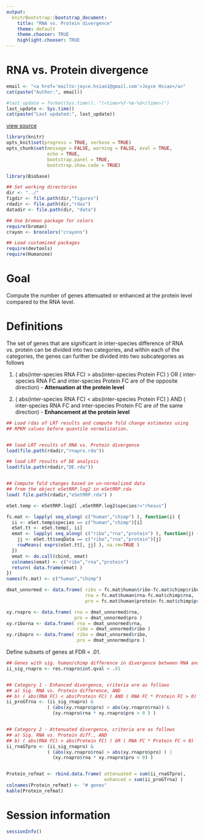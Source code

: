```yaml
---
output:
  knitrBootstrap::bootstrap_document:
    title: "RNA vs. Protein divergence"
    theme: default
    theme.chooser: TRUE
    highlight.chooser: TRUE
---
```


RNA vs. Protein divergence
=================================


```r
email <- "<a href='mailto:joyce.hsiao1@gmail.com'>Joyce Hsiao</a>"
cat(paste("Author:", email))
```


```r
#last_update = format(Sys.time(), "(<time>%Y-%m-%d</time>)")
last_update <- Sys.time()
cat(paste("Last updated:", last_update))
```


[view source](compare-rna-pro-divergence-20150812.Rmd)


```r
library(knitr)
opts_knit$set(progress = TRUE, verbose = TRUE)
opts_chunk$set(message = FALSE, warning = FALSE, eval = TRUE, 
               echo = TRUE,
               bootstrap.panel = TRUE, 
               bootstrap.show.code = TRUE)
```



```r
library(Biobase)

## Set working directories 
dir <- "../"
figdir <- file.path(dir,"figures")
rdadir <- file.path(dir,"rdas")
datadir <- file.path(dir, "data")

## Use broman package for colors
require(broman)
crayon <- brocolors("crayons")

## Load customized packages
require(devtools)
require(Humanzee)
```


Goal
=====

Compute the number of genes attenuated or enhanced at the protein level 
compared to the RNA level.


Definitions
============

The set of genes that are significant in inter-species difference of 
RNA vs. protein can be divided into two categories, and within each of the 
categories, the genes can further be divided into two subcategories as follows

1. ( abs(inter-species RNA FC) > abs(inter-species Protein FC) ) OR
   ( inter-species RNA FC and inter-species Protein FC are of 
     the opposite direction) - **Attenuation at the protein level**
       
2. ( abs(inter-species RNA FC) < abs(inter-species Protein FC) ) AND
   ( inter-species RNA FC and inter-species Protein FC are of the
     same direction) - **Enhancement at the protein level**





```r
## Load rdas of LRT results and compute fold change estimates using
## RPKM values before quantile normalization. 


## load LRT results of RNA vs. Protein divergence
load(file.path(rdadir,"rnapro.rda"))

## load LRT results of DE analysis
load(file.path(rdadir,"DE.rda"))


## Compute fold changes based on un-normalized data
## from the object eSetRRP.log2 in eSetRRP.rda
load( file.path(rdadir,"eSetRRP.rda") )

eSet.temp <- eSetRRP.log2[ ,eSetRRP.log2$species!="rhesus"]

fc.mat <- lapply( seq_along( c("human","chimp") ), function(i) {
  ii <- eSet.temp$species == c("human","chimp")[i]
  eSet.tt <- eSet.temp[, ii]
  emat <- lapply( seq_along( c("ribo","rna","protein") ), function(j) {
    jj <- eSet.tt$seqData == c("ribo","rna","protein")[j]
    rowMeans( exprs(eSet.tt[, jj] ), na.rm=TRUE )
  })
  emat <- do.call(cbind, emat)
  colnames(emat) <- c("ribo","rna","protein")
  return( data.frame(emat) )
})
names(fc.mat) <- c("human","chimp")

dmat_unnormed <- data.frame( ribo = fc.mat$human$ribo-fc.mat$chimp$ribo,
                             rna = fc.mat$human$rna-fc.mat$chimp$rna,
                             pro = fc.mat$human$protein-fc.mat$chimp$protein )

xy.rnapro <- data.frame( rna = dmat_unnormed$rna,
                         pro = dmat_unnormed$pro )
xy.riborna <- data.frame( rna = dmat_unnormed$rna,
                          ribo = dmat_unnormed$ribo )
xy.ribopro <- data.frame( ribo = dmat_unnormed$ribo,
                          pro = dmat_unnormed$pro )
```


Define subsets of genes at FDR < .01.

```r
## Genes with sig. human/chimp difference in divergence between RNA and protein
ii_sig_rnapro <- res.rnapro$int.qval < .01


## Category 1 - Enhanced divergence, criteria are as follows
## a) Sig. RNA vs. Protein difference, AND
## b) ( abs(RNA FC) < abs(Protein FC) ) AND ( RNA FC * Protein FC > 0)
ii_proGTrna <- (ii_sig_rnapro) & 
               ( (abs(xy.rnapro$pro) > abs(xy.rnapro$rna)) & 
                 (xy.rnapro$rna * xy.rnapro$pro > 0 ) )


## Category 2 - Attenuated divergence, criteria are as follows
## a) Sig. RNA vs. Protein diff., AND
## b) ( abs(RNA FC) > abs(Protein FC) ) OR ( RNA FC * Protein FC < 0)
ii_rnaGTpro <- (ii_sig_rnapro) & 
               ( (abs(xy.rnapro$rna) > abs(xy.rnapro$pro) ) | 
                 (xy.rnapro$rna * xy.rnapro$pro < 0) ) 


Protein_refmat <- rbind.data.frame( attenuated = sum(ii_rnaGTpro),
                                    enhanced = sum(ii_proGTrna) )
colnames(Protein_refmat) <- "# genes"
kable(Protein_refmat)
```






Session information
===========

```r
sessionInfo()
```

